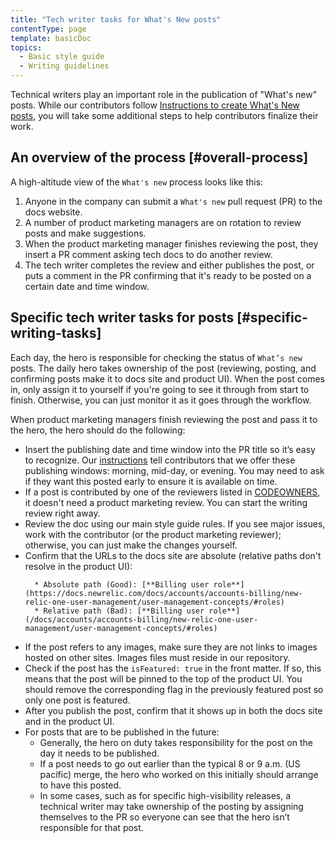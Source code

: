 ```yaml
---
title: "Tech writer tasks for What's New posts"
contentType: page
template: basicDoc
topics:
  - Basic style guide
  - Writing guidelines
---
```


Technical writers play an important role in the publication of "What's new" posts. While our contributors follow [Instructions to create What's New posts](src/content/docs/style-guide/writing-docs/article-templates/whats-new-template.mdx), you will take some additional steps to help contributors finalize their work.

## An overview of the process [#overall-process]

A high-altitude view of the `What's new` process looks like this:

1. Anyone in the company can submit a `What's new` pull request (PR) to the docs website.
2. A number of product marketing managers are on rotation to review posts and make suggestions.
3. When the product marketing manager finishes reviewing the post, they insert a PR comment asking tech docs to do another review. 
4. The tech writer completes the review and either publishes the post, or puts a comment in the PR confirming that it's ready to be posted on a certain date and time window.

## Specific tech writer tasks for posts [#specific-writing-tasks]

Each day, the hero is responsible for checking the status of `What’s new` posts. The daily hero takes ownership of the post (reviewing, posting, and confirming posts make it to docs site and product UI). When the post comes in, only assign it to yourself if you're going to see it through from start to finish. Otherwise, you can just monitor it as it goes through the workflow. 

When product marketing managers finish reviewing the post and pass it to the hero, the hero should do the following:

* Insert the publishing date and time window into the PR title so it’s easy to recognize. Our [instructions](src/content/docs/style-guide/writing-docs/article-templates/whats-new-template.mdx) tell contributors that we offer these publishing windows: morning, mid-day, or evening. You may need to ask if they want this posted early to ensure it is available on time.
* If a post is contributed by one of the reviewers listed in [CODEOWNERS](.github/CODEOWNERS), it doesn't need a product marketing review. You can start the writing review right away.
* Review the doc using our main style guide rules. If you see major issues, work with the contributor (or the product marketing reviewer); otherwise, you can just make the changes yourself.
* Confirm that the URLs to the docs site are absolute (relative paths don't resolve in the product UI):
  ```
    * Absolute path (Good): [**Billing user role**](https://docs.newrelic.com/docs/accounts/accounts-billing/new-relic-one-user-management/user-management-concepts/#roles)
    * Relative path (Bad): [**Billing user role**](/docs/accounts/accounts-billing/new-relic-one-user-management/user-management-concepts/#roles)
  ```
* If the post refers to any images, make sure they are not links to images hosted on other sites. Images files must reside in our repository.
* Check if the post has the `isFeatured: true` in the front matter. If so, this means that the post will be pinned to the top of the product UI. You should remove the corresponding flag in the previously featured post so only one post is featured.
* After you publish the post, confirm that it shows up in both the docs site and in the product UI.
* For posts that are to be published in the future:
  * Generally, the hero on duty takes responsibility for the post on the day it needs to be published. 
  * If a post needs to go out earlier than the typical 8 or 9 a.m. (US pacific) merge, the hero who worked on this initially should arrange to have this posted.
  * In some cases, such as for specific high-visibility releases, a technical writer may take ownership of the posting by assigning themselves to the PR so everyone can see that the hero isn’t responsible for that post.


